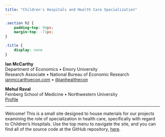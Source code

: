 ```yaml
---
title: "Children's Hospitals and Health Care Specialization"
---
```


```css
.section h2 {
    padding-top: 94px;
    margin-top: -71px;
}

.title {
    display: none
}
```


**Ian McCarthy**  
Department of Economics • Emory University<br>
Research Associate • National Bureau of Economic Research<br>
[ianmccarthyecon.com](https://www.ianmccarthyecon.com) • [\@ianhealthecon](https://twitter.com/ianhealthecon)


**Mehul Raval**  
Feinberg School of Medicine • Northwestern University<br>
[Profile](https://www.feinberg.northwestern.edu/faculty-profiles/az/profile.html?xid=22586)


---

Welcome! This is a small site designed to house materials for our projects examining the role of specialization in health care, specifically with regard to Children's Hospitals. Use the top menu to navigate the site, and you can find all of the source code at the GitHub repository, [here](https://github.com/imccart/ch-spillovers).
